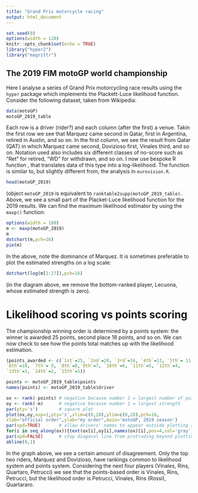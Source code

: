 ```yaml
---
title: "Grand Prix motorcycle racing"
output: html_document
---
```


```r
set.seed(0)
options(width = 120)
knitr::opts_chunk$set(echo = TRUE)
library("hyper2")
library("magrittr")
```

## The 2019 FIM motoGP world championship


Here I analyse a series of Grand Prix motorcycling race results using
the `hyper` package which implements the Plackett-Luce likelihood
function.  Consider the following dataset, taken from Wikipedia:

```r
data(motoGP)
motoGP_2019_table
```

Each row is a driver (rider?) and each column (after the first) a
venue.  Takin the first row we see that Marquez came second in Qatar,
first in Argentina, retired in Austin, and so on.  In the first
column, we see the result from Qatar (QAT) in which Marquez came
second, Dovizioso first, Vinales third, and so on.  Notation used also
includes six different classes of no-score such as "Ret" for retired,
"WD" for withdrawn, and so on.  I now use bespoke R function
\code{ranktable2supp()}, that translates data of this type into a
log-likelihood.  The function is similar to, but slightly different
from, the analysis in `eurovision.R`.

```r
head(motoGP_2019)
```

(object `motoGP_2019` is equivalent to
`ranktable2supp(motoGP_2019_table)`.  Above, we see a small part of
the Placket-Luce likelihood function for the 2019 results.  We can
find the maximum likelihood estimator by using the `maxp()` function:

```r
options(width = 100)
m <- maxp(motoGP_2019)
m
dotchart(m,pch=16)
pie(m)
```

In the above, note the dominance of Marquez.  It is sometimes
preferable to plot the estimated strengths on a log scale:

```r
dotchart(log(m[1:27]),pch=16)
```

(in the diagram above, we remove the bottom-ranked player, Lecuona,
whose estimated strength is zero).

# Likelihood scoring vs points scoring

The championship winning order is determined by a points system: the
winner is awarded 25 points, second place 18 points, and so on.  We
can now check to see how the points total matches up with the
likelihood estimation.

```r
(points_awarded <- c(`1st`=25, `2nd`=20, `3rd`=16, `4th`=13, `5th`= 11,
`6th`=10, `7th`= 9, `8th`=8,`9th`=7, `10th`=6, `11th`=5, `12th`=4,
`13th`=3, `14th`=2, `15th`=1))
```

```r
points <- motoGP_2019_table$points
names(points) <- motoGP_2019_table$driver

ox <- rank(-points) # negative because number 1 = largest number of points
oy <- rank(-m)      # negative because number 1 = largest strength
par(pty='s')        # square plot
plot(ox,oy,asp=1,pty='s',xlim=c(0,28),ylim=c(0,28),pch=16,
xlab="official order",ylab="my order",main='motoGP, 2019 season')
par(xpd=TRUE)       # allow drivers' names to appear outside plotting region
for(i in seq_along(ox)){text(ox[i],oy[i],names(ox)[i],pos=4,col='gray') }
par(xpd=FALSE)      # stop diagonal line from protruding beyond plotting region
abline(0,1)
```

In the graph above, we see a certain amount of disagreement.  Only the
top two riders, Marquez and Dovizioso, have rankings common to
likelihood system and points system.  Considering the next four
players (Vinales, Rins, Quartaro, Petrucci) we see that the
points-based order is Vinales, Rins, Petrucci, but the likelihood
order is Petrucci, Vinales, Rins (Rossi), Quartararo.
